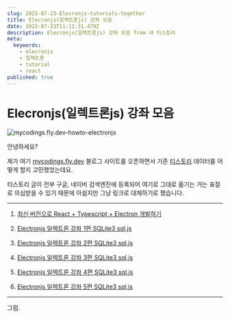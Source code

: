 ```yaml
---
slug: 2022-07-23-Elecronjs-tutorials-together
title: Elecronjs(일렉트론js) 강좌 모음
date: 2022-07-23T11:11:31.479Z
description: Elecronjs(일렉트론js) 강좌 모음 from 내 티스토리
meta:
  keywords:
    - elecronjs
    - 일렉트론
    - tutorial
    - react
published: true
---
```


# Elecronjs(일렉트론js) 강좌 모음

![mycodings.fly.dev-howto-electronjs](https://blogger.googleusercontent.com/img/a/AVvXsEiHlYdlzaggUJRqxTOQRq9im3l-NCwYsqoKgRyLuJjgGPdvmX2cm___XU6uzv1sKcRjvDCthrsbTi3yuNLAmOB8Lo4Qx7N97425UUi67ZJd9V3PNoz_Af6eopsKMm-b0_unXEwlkRED2nlPMBg8mf1c_0BKzpDi5XJ8BtzVVmWSuLrxZBpbDllBOFw_)

안녕하세요?

제가 여기 [mycodings.fly.dev](https://mycodings.fly.dev) 블로그 사이트를 오픈하면서 기존 [티스토리](https://cpro95.tistory.com) 데이터를 어떻게 할지 고민했었는데요.

티스토리 글이 전부 구글, 네이버 검색엔진에 등록되어 여기로 그대로 옮기는 거는 표절로 의심받을 수 있기 때문에 아쉽지만 그냥 링크로 대체하기로 했습니다.

---

1. [최신 버전으로 React + Typescript + Electron 개발하기](https://cpro95.tistory.com/185)

2. [Electronjs 일렉트론 강좌 1편 SQLite3 sql.js](https://cpro95.tistory.com/500)

3. [Electronjs 일렉트론 강좌 2편 SQLite3 sql.js](https://cpro95.tistory.com/501)

4. [Electronjs 일렉트론 강좌 3편 SQLite3 sql.js](https://cpro95.tistory.com/502)

5. [Electronjs 일렉트론 강좌 4편 SQLite3 sql.js](https://cpro95.tistory.com/632)

6. [Electronjs 일렉트론 강좌 5편 SQLite3 sql.js](https://cpro95.tistory.com/633)

---

그럼.